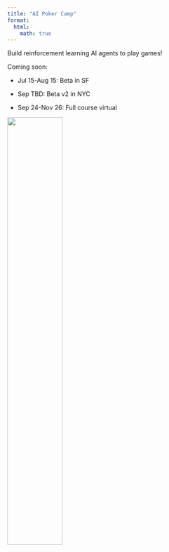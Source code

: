 ```yaml
---
title: "AI Poker Camp"
format:
  html:
    math: true
---
```

Build reinforcement learning AI agents to play games! 

Coming soon: 

- Jul 15-Aug 15: Beta in SF

- Sep TBD: Beta v2 in NYC

- Sep 24-Nov 26: Full course virtual

![](../assets/pcicon.png){width=50%}